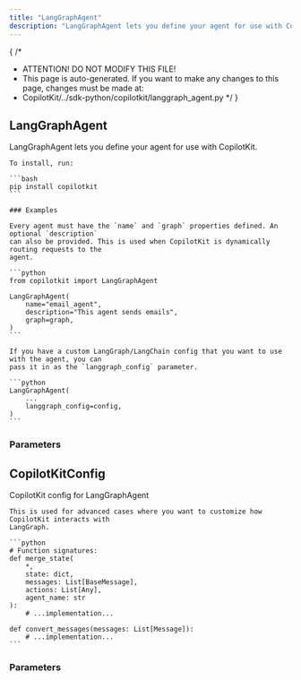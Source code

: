 ```yaml
---
title: "LangGraphAgent"
description: "LangGraphAgent lets you define your agent for use with CopilotKit."
---
```


{
 /*
  * ATTENTION! DO NOT MODIFY THIS FILE!
  * This page is auto-generated. If you want to make any changes to this page, changes must be made at:
  * CopilotKit/../sdk-python/copilotkit/langgraph_agent.py
  */
}
## LangGraphAgent

LangGraphAgent lets you define your agent for use with CopilotKit.

    To install, run:

    ```bash
    pip install copilotkit
    ```

    ### Examples

    Every agent must have the `name` and `graph` properties defined. An optional `description` 
    can also be provided. This is used when CopilotKit is dynamically routing requests to the 
    agent.

    ```python
    from copilotkit import LangGraphAgent

    LangGraphAgent(
        name="email_agent",
        description="This agent sends emails",
        graph=graph,
    )
    ```

    If you have a custom LangGraph/LangChain config that you want to use with the agent, you can 
    pass it in as the `langgraph_config` parameter.

    ```python
    LangGraphAgent(
        ...
        langgraph_config=config,
    )
    ```

### Parameters

## CopilotKitConfig

CopilotKit config for LangGraphAgent

    This is used for advanced cases where you want to customize how CopilotKit interacts with
    LangGraph.

    ```python
    # Function signatures:
    def merge_state(
        *,
        state: dict,
        messages: List[BaseMessage],
        actions: List[Any],
        agent_name: str
    ):
        # ...implementation...

    def convert_messages(messages: List[Message]):
        # ...implementation...
    ```

### Parameters

